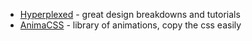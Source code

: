 - [Hyperplexed](https://www.youtube.com/@Hyperplexed/videos)  - great design breakdowns and tutorials
- [AnimaCSS](https://xsgames.co/animatiss/) - library of animations, copy the css easily
